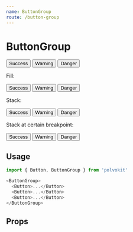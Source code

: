 ```yaml
---
name: ButtonGroup
route: /button-group
---
```



# ButtonGroup

<Playground>
  <ButtonGroup>
    <Button appearance='success'>
      Success
    </Button>
    <Button appearance='warning'>
      Warning
    </Button>
    <Button appearance='danger'>
      Danger
    </Button>
  </ButtonGroup>
</Playground>

Fill:

<Playground>
  <ButtonGroup fill>
    <Button appearance='success'>
      Success
    </Button>
    <Button appearance='warning'>
      Warning
    </Button>
    <Button appearance='danger'>
      Danger
    </Button>
  </ButtonGroup>
</Playground>

Stack:

<Playground>
  <ButtonGroup stack>
    <Button appearance='success'>
      Success
    </Button>
    <Button appearance='warning'>
      Warning
    </Button>
    <Button appearance='danger'>
      Danger
    </Button>
  </ButtonGroup>
</Playground>

Stack at certain breakpoint:

<Playground>
  <ButtonGroup stackAt='medium'>
    <Button appearance='success'>
      Success
    </Button>
    <Button appearance='warning'>
      Warning
    </Button>
    <Button appearance='danger'>
      Danger
    </Button>
  </ButtonGroup>
</Playground>

## Usage

```js
import { Button, ButtonGroup } from 'polvokit'

<ButtonGroup>
  <Button>...</Button>
  <Button>...</Button>
  <Button>...</Button>
</ButtonGroup>
```

## Props

<Props of={ButtonGroup} />
